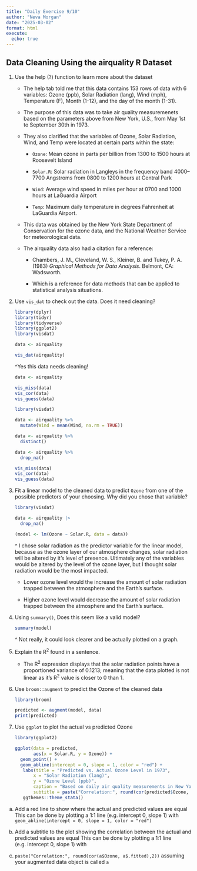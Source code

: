 ```yaml
---
title: "Daily Exercise 9/10"
author: "Neva Morgan"
date: "2025-03-02"
format: html
execute:
  echo: true
---
```


## Data Cleaning Using the airquality R Dataset

1.  Use the help (?) function to learn more about the dataset

    -   The help tab told me that this data contains 153 rows of data with 6 variables: Ozone (ppb), Solar Radiation (lang), Wind (mph), Temperature (F), Month (1-12), and the day of the month (1-31).

    -   The purpose of this data was to take air quality measuremenets based on the parameters above from New York, U.S., from May 1st to September 30th in 1973.

    -   They also clarified that the variables of Ozone, Solar Radiation, Wind, and Temp were located at certain parts within the state:

        -   `Ozone`: Mean ozone in parts per billion from 1300 to 1500 hours at Roosevelt Island

        -   `Solar.R`: Solar radiation in Langleys in the frequency band 4000–7700 Angstroms from 0800 to 1200 hours at Central Park

        -   `Wind`: Average wind speed in miles per hour at 0700 and 1000 hours at LaGuardia Airport

        -   `Temp`: Maximum daily temperature in degrees Fahrenheit at LaGuardia Airport.

    -   This data was obtained by the New York State Department of Conservation for the ozone data, and the National Weather Service for meteorological data.

    -   The airquality data also had a citation for a reference:

        -   Chambers, J. M., Cleveland, W. S., Kleiner, B. and Tukey, P. A. (1983) *Graphical Methods for Data Analysis*. Belmont, CA: Wadsworth.

        -   Which is a reference for data methods that can be applied to statistical analysis situations.

2.  Use `vis_dat` to check out the data. Does it need cleaning?

    ```r
    library(dplyr)
    library(tidyr)
    library(tidyverse)
    library(ggplot2)
    library(visdat)

    data <- airquality

    vis_dat(airquality)
    ```

    \^Yes this data needs cleaning!

    ```r
    data <- airquality 

    vis_miss(data)
    vis_cor(data)
    vis_guess(data)
    ```

    ```r
    library(visdat)

    data <- airquality %>%
      mutate(Wind = mean(Wind, na.rm = TRUE))

    data <- airquality %>%
      distinct()

    data <- airquality %>%
      drop_na()

    vis_miss(data)
    vis_cor(data)
    vis_guess(data)
    ```

3.  Fit a linear model to the cleaned data to predict `Ozone` from one of the possible predictors of your choosing. Why did you chose that variable?

    ```r
    library(visdat)

    data <- airquality |>
      drop_na()

    (model <- lm(Ozone ~ Solar.R, data = data))
    ```

    \^ I chose solar radiation as the predictor variable for the linear model, because as the ozone layer of our atmosphere changes, solar radiation will be altered by it's level of presence. Ultimately any of the variables would be altered by the level of the ozone layer, but I thought solar radiation would be the most impacted.

    -   Lower ozone level would the increase the amount of solar radiation trapped between the atmosphere and the Earth's surface.

    -   Higher ozone level would decrease the amount of solar radiation trapped between the atmosphere and the Earth's surface.

4.  Using `summary()`, Does this seem like a valid model?

    ```r
    summary(model)
    ```

    \^ Not really, it could look clearer and be actually plotted on a graph.

5.  Explain the R^2^ found in a sentence.

    -   The R^2^ expression displays that the solar radiation points have a proportioned variance of 0.1213; meaning that the data plotted is not linear as it's R^2^ value is closer to 0 than 1.

6.  Use `broom::augment` to predict the Ozone of the cleaned data

    ```r
    library(broom)

    predicted <- augment(model, data)
    print(predicted)
    ```

7.  Use `ggplot` to plot the actual vs predicted Ozone

    ```r
    library(ggplot2)

    ggplot(data = predicted,
           aes(x = Solar.R, y = Ozone)) +
      geom_point() +
      geom_abline(intercept = 0, slope = 1, color = "red") +
       labs(title = "Predicted vs. Actual Ozone Level in 1973",
           x = "Solar Radiation (lang)",
           y = "Ozone Level (ppb)",
           caption = "Based on daily air quality measurements in New York, May to September 1973. Graph Created By: Neva Morgan",
           subtitle = paste("Correlation:", round(cor(predicted$Ozone, predicted$.fitted),2))) +
       ggthemes::theme_stata()
    ```

<!-- -->

a.  Add a red line to show where the actual and predicted values are equal This can be done by plotting a 1:1 line (e.g. intercept 0, slope 1) with `geom_abline(intercept = 0, slope = 1, color = "red")`

b.  Add a subtitle to the plot showing the correlation between the actual and predicted values are equal This can be done by plotting a 1:1 line (e.g. intercept 0, slope 1) with

c.  `paste("Correlation:", round(cor(a$Ozone, a$.fitted),2))` assuming your augmented data object is called `a`
